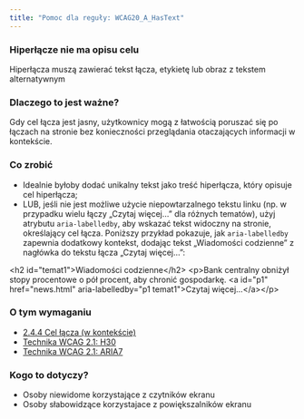 ```yaml
---
title: "Pomoc dla reguły: WCAG20_A_HasText"
---
```


<div className="toolHelp">
<Row>
<Column colLg={16} colMd={8} colSm={4} className="toolHead">

### Hiperłącze nie ma opisu celu

<div id="locLevel"></div>

Hiperłącza muszą zawierać tekst łącza, etykietę lub obraz z tekstem alternatywnym 

</Column>
</Row>
<Row>
<Column colLg={11} colMd={5} colSm={4} className="toolMain">

### Dlaczego to jest ważne?

Gdy cel łącza jest jasny, użytkownicy mogą z łatwością poruszać się po łączach na stronie bez konieczności przeglądania otaczających informacji w kontekście.

<div id="locSnippet"></div>

### Co zrobić

* Idealnie byłoby dodać unikalny tekst jako treść hiperłącza, który opisuje cel hiperłącza;
* LUB, jeśli nie jest możliwe użycie niepowtarzalnego tekstu linku (np. w przypadku wielu łączy „Czytaj więcej…” dla różnych tematów), użyj atrybutu `aria-labelledby`, aby wskazać tekst widoczny na stronie, określający cel łącza. Poniższy przykład pokazuje, jak `aria-labelledby` zapewnia dodatkowy kontekst, dodając tekst „Wiadomości codzienne” z nagłówka do tekstu łącza „Czytaj więcej…”:

<CodeSnippet type="multi" light={true}>&lt;h2 id="temat1"&gt;Wiadomości codzienne&lt;/h2&gt;
&lt;p&gt;Bank centralny obniżył stopy procentowe o pół procent, aby chronić gospodarkę.
&lt;a id="p1" href="news.html" aria-labelledby="p1 temat1"&gt;Czytaj więcej...&lt;/a&gt;&lt;/p&gt;</CodeSnippet>

</Column>
<Column colLg={5} colMd={3} colSm={4} className="toolLeft">

### O tym wymaganiu

* [2.4.4 Cel łącza (w kontekście)](https://wcag.lepszyweb.pl/#link-purpose-in-context)
* [Technika WCAG 2.1: H30](https://www.w3.org/TR/WCAG20-TECHS/H30)
* [Technika WCAG 2.1: ARIA7](https://www.w3.org/WAI/WCAG21/Techniques/aria/ARIA7)

### Kogo to dotyczy?

 * Osoby niewidome korzystające z czytników ekranu
 * Osoby słabowidzące korzystajace z powiększalników ekranu

</Column>
</Row>
</div>

